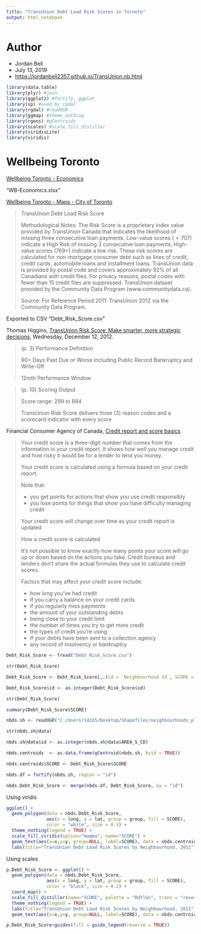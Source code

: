 ```yaml
---
title: "TransUnion Debt Load Risk Scores in Toronto"
output: html_notebook
---
```


# Author

* Jordan Bell
* July 13, 2019
* <https://jordanbell2357.github.io/TransUnion.nb.html>



```r
library(data.table)
library(plyr) #join
library(ggplot2) #fortify, ggplot
library(sp) #used by rgdal
library(rgdal) #readOGR
library(ggmap) #theme_nothing
library(rgeos) #gCentroids
library(scales) #scale_fill_distiller
library(viridisLite)
library(viridis)
```


# Wellbeing Toronto

[Wellbeing Toronto - Economics](https://www.toronto.ca/city-government/data-research-maps/open-data/open-data-catalogue/#e3a085d5-8e94-e279-4c17-33c209141464)

"WB-Economics.xlsx"

[Wellbeing Toronto - Maps - City of Toronto](http://map.toronto.ca/wellbeing/)

> TransUnion Debt Load Risk Score
>
> Methodological Notes: The Risk Score is a proprietary index value provided by TransUnion Canada
> that indicates the likelihood of missing three consecutive loan payments. Low-value scores
> ($<707$) indicate a High Risk of missing 3 consecutive loan payments; High-value scores (769+)
> indicate a low risk. These risk scores are calculated for non-mortgage consumer debt such as lines
> of credit, credit cards, automobile loans and installment loans. TransUnion data is provided by
> postal code and covers approximately 92% of all Canadians with credit files. For privacy reasons,
> postal codes with fewer than 15 credit files are suppressed. TransUnion dataset provided by the
> Community Data Program (www.communitydata.ca).
>
> Source: For Reference Period 2011: TransUnion 2012 via the Community Data Program. 

Exported to CSV "Debt_Risk_Score.csv" 

Thomas Higgins, [TransUnion Risk Score: Make smarter, more strategic decisions](http://communitydata-donneescommunautaires.ca/sites/default/files/TransUnionRiskScorePresentation.pdf), Wednesday, December 12, 2012. 

> (p. 3) Performance Definition
>
> 90+ Days Past Due or Worse including Public Record Bankruptcy and Write-Off
>
> 12mth Performance Window

> (p. 10) Scoring Output
>
> Score range: 299 to 884
>
> TransUnion Risk Score delivers three (3) reason codes and a scorecard indicator with every score

Financial Consumer Agency of Canada, [Credit report and score basics](https://www.canada.ca/en/financial-consumer-agency/services/credit-reports-score/credit-report-score-basics.html)

> Your credit score is a three-digit number that comes from the information in your credit report. It
> shows how well you manage credit and how risky it would be for a lender to lend you money.
>
> Your credit score is calculated using a formula based on your credit report.
>
> Note that:
>
> * you get points for actions that show you use credit responsibly
> * you lose points for things that show you have difficulty managing credit
>
> Your credit score will change over time as your credit report is updated
>
> How a credit score is calculated
>
> It's not possible to know exactly how many points your score will go up or down based on the actions you take. Credit bureaus and lenders don't share the actual formulas they use to calculate credit scores.
>
> Factors that may affect your credit score include:
>
> * how long you've had credit
> * if you carry a balance on your credit cards
> * if you regularly miss payments
> * the amount of your outstanding debts
> * being close to your credit limit
> * the number of times you try to get more credit
> * the types of credit you're using
> * if your debts have been sent to a collection agency
> * any record of insolvency or bankruptcy

```r
Debt_Risk_Score <- fread("Debt_Risk_Score.csv")
```

```r
str(Debt_Risk_Score)
```

```r
Debt_Risk_Score <- Debt_Risk_Score[,.(id = `Neighbourhood Id`, SCORE = `Debt Risk Score`)]

Debt_Risk_Score$id <- as.integer(Debt_Risk_Score$id)
```

```r
str(Debt_Risk_Score)
```

```r
summary(Debt_Risk_Score$SCORE)
```

```r
nbds.sh <- readOGR("C:/Users/14165/Desktop/Shapefiles/neighbourhoods_planning_areas_wgs84", "NEIGHBORHOODS_WGS84")
```

```r
str(nbds.sh@data)
```

```r
nbds.sh@data$id <- as.integer(nbds.sh@data$AREA_S_CD)
```

```r
nbds.centroids  <- as.data.frame(gCentroid(nbds.sh, byid = TRUE))
```

```r
nbds.centroids$SCORE <- Debt_Risk_Score$SCORE
```

```r
nbds.df = fortify(nbds.sh, region = "id")
```

```r
nbds.Debt_Risk_Score <- merge(nbds.df, Debt_Risk_Score, by = "id")
```

Using viridis

```r
ggplot() +
  geom_polygon(data = nbds.Debt_Risk_Score, 
               aes(x = long, y = lat, group = group, fill = SCORE), 
               color = "white", size = 0.1) + 
  theme_nothing(legend = TRUE) +
  scale_fill_viridis(option="magma", name="SCORE") +
  geom_text(aes(x=x,y=y, group=NULL, label=SCORE), data = nbds.centroids, size = 1.9, color = "Black") +
  labs(title="TransUnion Debt Load Risk Scores by Neighbourhood, 2011")
```

Using scales

```r
p.Debt_Risk_Score <- ggplot() +
  geom_polygon(data = nbds.Debt_Risk_Score, 
               aes(x = long, y = lat, group = group, fill = SCORE), 
               color = "black", size = 0.2) + 
  coord_map() + 
  scale_fill_distiller(name="SCORE", palette = "RdYlGn", trans = "reverse", breaks = pretty_breaks(n = 8)) + 
  theme_nothing(legend = TRUE) + 
  labs(title="TransUnion Debt Load Risk Scores by Neighbourhood, 2011") + 
  geom_text(aes(x=x,y=y, group=NULL, label=SCORE), data = nbds.centroids, size = 2)

p.Debt_Risk_Score+guides(fill = guide_legend(reverse = TRUE))
```
